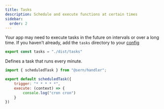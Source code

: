 ```yaml
---
title: Tasks 
description: Schedule and execute functions at certain times
sidebar:
  order: 2
---
```


Your app may need to execute tasks in the future on intervals or over a long time. 
 If you haven't already, add the `tasks` directory to your [config](/v4/reference/config)

```js
export const tasks = "./dist/tasks"
```

Defines a task that runs every minute.
```js title="./src/tasks/every-minute.js"
import { scheduledTask } from "@sern/handler";

export default scheduledTask({
    trigger: "* * * * *", 
    execute: (context) => {
        console.log("cron cron")
    }
})
```
